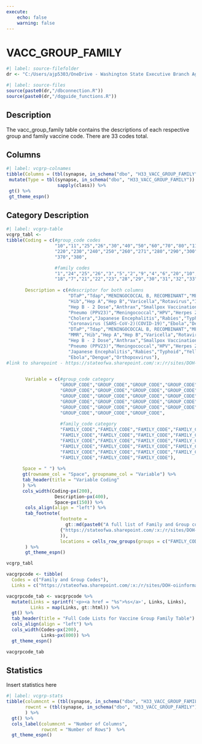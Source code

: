 ```yaml
---
execute:
    echo: false
    warning: false
---
```


# VACC_GROUP_FAMILY {.unnumbered}

```r
#| label: source-filefolder
dr <- "C:/Users/ajp5303/OneDrive - Washington State Executive Branch Agencies/source_scripts"
```

```r
#| label: source-files
source(paste0(dr,"/dbconnection.R"))
source(paste0(dr,"/dqguide_functions.R"))
```

## Description

The vacc_group_family table contains the descriptions of each respective group and family vaccine code. There are 33 codes total.

## Columns

```r
#| label: vcgrp-colnames
tibble(Columns = (tbl(synapse, in_schema("dbo", "H33_VACC_GROUP_FAMILY")) %>% colnames())) %>%
 mutate(Type = tbl(synapse, in_schema("dbo", "H33_VACC_GROUP_FAMILY")) %>% head(1) %>% as_tibble() %>% 
                   sapply(class)) %>%
 gt() %>%
 gt_theme_espn()
```

## Category Description

```r
#| label: vcgrp-table
vcgrp_tabl <-
tibble(Coding = c(#group_code codes
                  "10","11","25","26","30","40","50","60","70","80","110","120","130","170","180","190",
                  "220","230","240","250","260","271","280","290","300","310","320","330","340","350","360",
                  "370","380",

                  #family codes
                  "1","24","25","26","3","5","2","9","4","6","20","10","11","12","13","14","15","16","17",
                  "18","7","21","22","23","28","29","30","31","32","33","34","35","36"),
       
       Description = c(#descriptor for both columns
                       "DTaP","Tdap","MENINGOCOCCAL B, RECOMBINANT","MENINGOCOCCAL B, OMV","Polio","MMR",
                       "Hib","Hep A","Hep B","Varicella","Rotavirus","Influenza","Pneumo (PCV7)",
                       "Hep B - 2 Dose","Anthrax","Smallpox Vaccination","Measles","Mumps","Rubella",
                       "Pneumo (PPV23)","Meningococcal","HPV","Herpes Zoster","NOVEL INFLUENZA H1N1-09",
                       "Cholera","Japanese Encephalitis","Rabies","Typhoid","Yellow Fever",
                       "Coronavirus (SARS-CoV-2)(COVID-19)","Ebola","Dengue","Orthopoxvirus",
                       "DTaP","Tdap","MENINGOCOCCAL B, RECOMBINANT","MENINGOCOCCAL B, OMV","Polio",
                       "MMR","Hib","Hep A","Hep B","Varicella","Rotavirus","Influenza","Pneumo (PCV7)",
                       "Hep B - 2 Dose","Anthrax","Smallpox Vaccination","Measles","Mumps","Rubella",
                       "Pneumo (PPV23)","Meningococcal","HPV","Herpes Zoster","NOVEL INFLUENZA H1N1-09","Cholera",
                       "Japanese Encephalitis","Rabies","Typhoid","Yellow Fever","Coronavirus (SARS-CoV-2)(COVID-19)",
                       "Ebola","Dengue","Orthopoxvirus"),
#link to sharepoint - https://stateofwa.sharepoint.com/:x:/r/sites/DOH-oiinformatics/Shared%20Documents/CEDAR/CEDAR%20Data%20Dictionaries/Vaccine%20Group%20Code%20Values%20Table.xlsx?d=wa5d24116122446c89b871b14addcdf63&csf=1&web=1&e=pE54y9

                      
       Variable = c(#group_code category
                    "GROUP_CODE","GROUP_CODE","GROUP_CODE","GROUP_CODE","GROUP_CODE","GROUP_CODE",
                    "GROUP_CODE","GROUP_CODE","GROUP_CODE","GROUP_CODE","GROUP_CODE","GROUP_CODE",
                    "GROUP_CODE","GROUP_CODE","GROUP_CODE","GROUP_CODE","GROUP_CODE","GROUP_CODE",
                    "GROUP_CODE","GROUP_CODE","GROUP_CODE","GROUP_CODE","GROUP_CODE","GROUP_CODE",
                    "GROUP_CODE","GROUP_CODE","GROUP_CODE","GROUP_CODE","GROUP_CODE","GROUP_CODE",
                    "GROUP_CODE","GROUP_CODE","GROUP_CODE",
                    
                    #family_code category
                    "FAMILY_CODE","FAMILY_CODE","FAMILY_CODE","FAMILY_CODE","FAMILY_CODE","FAMILY_CODE",
                    "FAMILY_CODE","FAMILY_CODE","FAMILY_CODE","FAMILY_CODE","FAMILY_CODE","FAMILY_CODE",
                    "FAMILY_CODE","FAMILY_CODE","FAMILY_CODE","FAMILY_CODE","FAMILY_CODE","FAMILY_CODE",
                    "FAMILY_CODE","FAMILY_CODE","FAMILY_CODE","FAMILY_CODE","FAMILY_CODE","FAMILY_CODE",
                    "FAMILY_CODE","FAMILY_CODE","FAMILY_CODE","FAMILY_CODE","FAMILY_CODE","FAMILY_CODE",
                    "FAMILY_CODE","FAMILY_CODE","FAMILY_CODE"),
                    
      Space = " ") %>%
      gt(rowname_col = "Space", groupname_col = "Variable") %>%
      tab_header(title = "Variable Coding"
      ) %>%
      cols_width(Coding~px(200),
                  Description~px(400),
                  Space~px(150)) %>%
       cols_align(align = "left") %>%
       tab_footnote(
                    footnote = 
                      gt::md(paste0("A full list of Family and Group codes is available at: ",
                    {"https://stateofwa.sharepoint.com/:x:/r/sites/DOH-oiinformatics/Shared%20Documents/CEDAR/CEDAR%20Data%20Dictionaries/Vaccine%20Group%20Code%20Values%20Table.xlsx?d=wa5d24116122446c89b871b14addcdf63&csf=1&web=1&e=pE54y9"}
                    )),
                    locations = cells_row_groups(groups = c("FAMILY_CODE","GROUP_CODE"))
       ) %>%
       gt_theme_espn()

vcgrp_tabl
```

```r
vacgrpcode <- tibble(
  Codes = c("Family and Group Codes"),
  Links = c("https://stateofwa.sharepoint.com/:x:/r/sites/DOH-oiinformatics/Shared%20Documents/CEDAR/CEDAR%20Data%20Dictionaries/Vaccine%20Group%20Code%20Values%20Table.xlsx?d=wa5d24116122446c89b871b14addcdf63&csf=1&web=1&e=pE54y9"))

vacgrpcode_tab <- vacgrpcode %>%
  mutate(Links = sprintf('<p><a href = "%s">%s</a>', Links, Links), 
         Links = map(Links, gt::html)) %>%
  gt() %>%
  tab_header(title = "Full Code Lists for Vaccine Group Family Table") %>%
  cols_align(align = "left") %>%
  cols_width(Codes~px(200),
             Links~px(800)) %>%
  gt_theme_espn()

vacgrpcode_tab
```

## Statistics

Insert statistics here

```r
#| label: vcgrp-stats
tibble(columncnt = (tbl(synapse, in_schema("dbo", "H33_VACC_GROUP_FAMILY")) %>% ncol()),
       rowcnt = (tbl(synapse, in_schema("dbo", "H33_VACC_GROUP_FAMILY"))) %>% nrow2()
       ) %>%
  gt() %>%
  cols_label(columncnt = "Number of Columns",
             rowcnt = "Number of Rows")  %>%
  gt_theme_espn()
```
